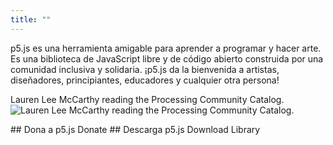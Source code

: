 ```yaml
---
title: ""
---
```


p5.js es una herramienta amigable para aprender a programar y hacer arte. Es una biblioteca de JavaScript libre y de código abierto construida por una comunidad inclusiva y solidaria. ¡p5.js da la bienvenida a artistas, diseñadores, principiantes, educadores y cualquier otra persona!

Lauren Lee McCarthy reading the Processing Community Catalog.
<Image src={HeroImage} alt='Lauren Lee McCarthy reading the Processing Community Catalog.' class='full-bleed-image'/>

<ReferenceAndExamples
  referenceHeaderText="Explore the p5.js library reference"
  examplesHeaderText="Learn p5.js with examples"
/>

<CommunitySketches headerText='See the p5.js community in action'/>

<Columns>
<Column>
## Dona a p5.js
<LinkButton variant='link' url='/donate'>Donate</LinkButton>
</Column>
<Column>
## Descarga p5.js
<LinkButton variant='link' url='/download'>Download Library</LinkButton>
</Column>
</Columns>
